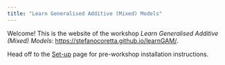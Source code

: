```yaml
---
title: "Learn Generalised Additive (Mixed) Models"
---
```


Welcome! This is the website of the workshop *Learn Generalised Additive (Mixed) Models*: <https://stefanocoretta.github.io/learnGAM/>.

::: callout-important
Head off to the [Set-up](setup.qmd) page for pre-workshop installation instructions.
:::
